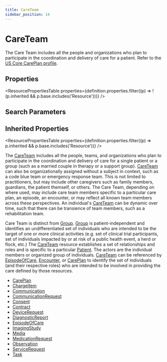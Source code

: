 ```yaml
---
title: CareTeam
sidebar_position: 14
---
```



# CareTeam

The Care Team includes all the people and organizations who plan to participate in the coordination and delivery of care for a patient. Refer to the [US Core CarePlan profile](https://hl7.org/fhir/us/core/stu3.1.1/StructureDefinition-us-core-careplan.html).

<Tabs queryString="section">
<TabItem value="schema" label="Schema" default>

## Properties

<ResourcePropertiesTable
  properties={definition.properties.filter((p) => !(p.inherited && p.base.includes('Resource')))}
/>

## Search Parameters

<SearchParamsTable searchParams={definition.searchParameters} />

## Inherited Properties

<ResourcePropertiesTable properties={definition.properties.filter((p) => p.inherited && p.base.includes('Resource'))} />

</TabItem>
  <TabItem value="usage" label="Usage">
    <div> <a name="bnc"></a>  <p> The <a href="/docs/api/fhir/resources/careteam">CareTeam</a> includes all the people, teams, and organizations who plan to participate in the coordination and delivery of care for a single patient or a group (such as a married couple in therapy or a support group).  <a href="/docs/api/fhir/resources/careteam">CareTeam</a> can also be organizationally assigned without a subject in context, such as a code blue team or emergency response team. This is not limited to practitioners, but may include other caregivers such as family members, guardians, the patient themself, or others.   The Care Team, depending on where used, may include care team members specific to a particular care plan, an episode, an encounter, or may reflect all known team members across these perspectives. An individual's <a href="/docs/api/fhir/resources/careteam">CareTeam</a> can be dynamic over time, such that there can be transience of team members, such as a rehabilitation team.  </p> </div>
    </TabItem>
  <TabItem value="relationships" label="Relationships">
    <div>  <p> Care Team is distinct from <a href="/docs/api/fhir/resources/group">Group</a>. <a href="/docs/api/fhir/resources/group">Group</a> is patient-independent and identifies an undifferentiated set of individuals who are intended to be the target of one or more clinical activities (e.g. set of clinical trial participants, set of individuals impacted by or at risk of a public health event, a herd or flock, etc.) The <a href="/docs/api/fhir/resources/careteam">CareTeam</a> resource establishes a set of relationships and roles and is specific to a particular <a href="/docs/api/fhir/resources/patient">Patient</a>.  The actors are the individual members or organized group of individuals.     <a href="/docs/api/fhir/resources/careteam">CareTeam</a> can be referenced by <a href="/docs/api/fhir/resources/episodeofcare">EpisodeOfCare</a>, <a href="/docs/api/fhir/resources/encounter">Encounter</a>, or <a href="/docs/api/fhir/resources/careplan">CarePlan</a> to identify the set of individuals (and their respective roles) who are intended to be involved in providing the care defined by those resources.   </p> </div>
    </TabItem>
  
  <TabItem value="referencedBy" label="Referenced By">
    <ul><li><a href="/docs/api/fhir/resources/careplan">CarePlan</a></li>
<li><a href="/docs/api/fhir/resources/chargeitem">ChargeItem</a></li>
<li><a href="/docs/api/fhir/resources/communication">Communication</a></li>
<li><a href="/docs/api/fhir/resources/communicationrequest">CommunicationRequest</a></li>
<li><a href="/docs/api/fhir/resources/consent">Consent</a></li>
<li><a href="/docs/api/fhir/resources/contract">Contract</a></li>
<li><a href="/docs/api/fhir/resources/devicerequest">DeviceRequest</a></li>
<li><a href="/docs/api/fhir/resources/diagnosticreport">DiagnosticReport</a></li>
<li><a href="/docs/api/fhir/resources/episodeofcare">EpisodeOfCare</a></li>
<li><a href="/docs/api/fhir/resources/imagingstudy">ImagingStudy</a></li>
<li><a href="/docs/api/fhir/resources/media">Media</a></li>
<li><a href="/docs/api/fhir/resources/medicationrequest">MedicationRequest</a></li>
<li><a href="/docs/api/fhir/resources/observation">Observation</a></li>
<li><a href="/docs/api/fhir/resources/servicerequest">ServiceRequest</a></li>
<li><a href="/docs/api/fhir/resources/task">Task</a></li></ul>
    </TabItem>

</Tabs>
